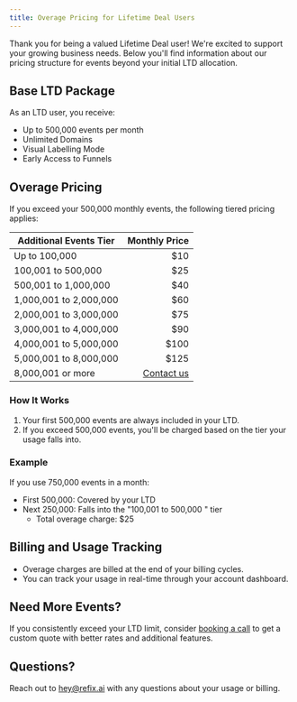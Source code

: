 ```yaml
---
title: Overage Pricing for Lifetime Deal Users
---
```

Thank you for being a valued Lifetime Deal user! We're excited to support your growing business needs. Below you'll find information about our pricing structure for events beyond your initial LTD allocation.

## Base LTD Package

As an LTD user, you receive:

- Up to 500,000 events per month
- Unlimited Domains
- Visual Labelling Mode
- Early Access to Funnels 

## Overage Pricing

If you exceed your 500,000 monthly events, the following tiered pricing applies:

| Additional Events  Tier | Monthly Price | 
|------------------------|---------------:|
| Up to 100,000 | $10 | 
| 100,001 to 500,000 | $25 | 
| 500,001 to 1,000,000 | $40 | 
| 1,000,001 to 2,000,000 | $60 | 
| 2,000,001 to 3,000,000 | $75 | 
| 3,000,001 to 4,000,000 | $90 | 
| 4,000,001 to 5,000,000 | $100 | 
| 5,000,001 to 8,000,000 | $125 | 
| 8,000,001 or more | [Contact us](mailto:hey@refix.ai) | 

### How It Works

1. Your first 500,000 events are always included in your LTD.
2. If you exceed 500,000 events, you'll be charged based on the tier your usage falls into.

### Example

If you use 750,000 events in a month:
- First 500,000: Covered by your LTD
- Next 250,000: Falls into the "100,001 to 500,000 " tier
  - Total overage charge: $25

## Billing and Usage Tracking

- Overage charges are billed at the end of your billing cycles.
- You can track your usage in real-time through your account dashboard.

## Need More Events?

If you consistently exceed your LTD limit, consider [booking a call](https://cal.com/refixai/kunal) to get a custom quote with better rates and additional features.

## Questions?

Reach out to hey@refix.ai with any questions about your usage or billing.
